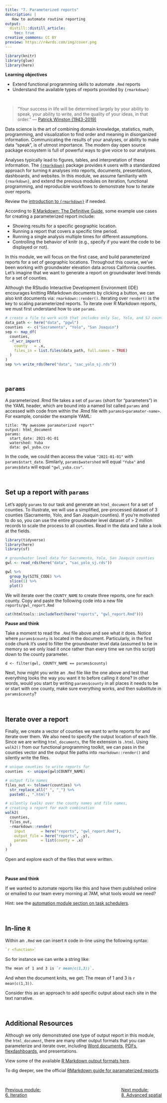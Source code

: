 ```yaml
---
title: "7. Parameterized reports"
description: | 
   How to automate routine reporting
output: 
  distill::distill_article:
    toc: true
creative_commons: CC BY
preview: https://r4wrds.com/img/cover.png
---
```



```r

library(knitr)
library(glue)
library(here)

```

::: {.obj}
**Learning objectives**

-   Extend functional programming skills to automate `.Rmd` reports  
-   Understand the available types of reports provided by `{rmarkdown}`  
:::

<br>

> "Your success in life will be determined largely by your ability to speak, your ability to write, and the quality of your ideas, in that order." — [Patrick Winston (1943-2019)](https://www.youtube.com/watch?v=Unzc731iCUY&t=37s)

Data science is the art of combining domain knowledge, statistics, math, programming, and visualization to find order and meaning in disorganized information. Communicating the results of your analyses, or ability to make data "speak", is of utmost importance. The modern day open source package ecosystem is full of powerful ways to give voice to our analyses.

Analyses typically lead to figures, tables, and interpretation of these information. The [`{rmarkdown}`](https://rmarkdown.rstudio.com/) package provides `R` users with a standardized approach for turning `R` analyses into reports, documents, presentations, dashboards, and websites. In this module, we assume familiarity with `{rmarkdown}`, and extend the previous modules on iteration, functional programming, and reproducible workflows to demonstrate how to iterate over reports.

<aside>
Review the [introduction to `{rmarkdown}`](../intro/m_intro_Rmarkdown.html) if needed.
</aside>

According to [R Markdown: The Definitive Guide](https://bookdown.org/yihui/rmarkdown/params-declare.html), some example use cases for creating a parameterized report include:  

- Showing results for a specific geographic location.  
- Running a report that covers a specific time period.  
- Running a single analysis multiple times for different assumptions.  
- Controlling the behavior of knitr (e.g., specify if you want the code to be displayed or not).  

In this module, we will focus on the first case, and build parameterized reports for a set of geographic locations. Throughout this course, we've been working with groundwater elevation data across California counties. Let's imagine that we want to generate a report on groundwater level trends for a set of counties.

Although the RStudio Interactive Development Environment (IDE) encourages knitting RMarkdown documents by clicking a button, we can also knit documents via: `rmarkdown::render()`. Iterating over `render()` is the key to scaling parameterized reports. To iterate over R Markdown reports, we must first understand how to use `params`.  


```r
# create a file to work with that includes only Sac, Yolo, and SJ counties
data_path <- here("data", "pgwl")
counties  <- c("Sacramento", "Yolo", "San Joaquin")
sep <- map_df(
  counties,
  ~f_wcr_import(
    county   = .x,
    files_in = list.files(data_path, full.names = TRUE)
  )
)
sep %>% write_rds(here("data", "sac_yolo_sj.rds"))
```


<br>

## `params`

A parameterized .Rmd file takes a set of `params` (short for "parameters") in the YAML header, which are bound into a named list called `params` and accessed with code from within the .Rmd file with `params$<paramater-name>`. For example, consider the example YAML:

```
title: "My awesome paramaterized report"
output: html_document
params:
  start_date: 2021-01-01
  watershed: Yuba
  data: gwl_yuba.csv
```

In the code, we could then access the value `"2021-01-01"` with `params$start_date`. Similarly, `params$watershed` will equal `"Yuba"` and `params$data` will equal `"gwl_yuba.csv"`.


<br>

## Set up a report with `params`

Let's apply `params` to our task and generate an `html_document` for a set of counties. To illustrate, we will use a simplified, pre-processed dataset of 3 counties (Sacramento, Yolo, and San Joaquin counties). If you're motivated to do so, you can use the entire groundwater level dataset of > 2 million records to scale the process to all counties. Read in the data and take a look at the fields.

```r
library(tidyverse)
library(here)
library(sf)

# groundwater level data for Sacramento, Yolo, San Joaquin counties
gwl <- read_rds(here("data", "sac_yolo_sj.rds"))

gwl %>% 
  group_by(SITE_CODE) %>% 
  slice(1) %>% 
  plot()
```

We will iterate over the `COUNTY_NAME` to create three reports, one for each county. Copy and paste the following code into a new file `reports/gwl_report.Rmd`

```r
cat(htmltools::includeText(here("reports", "gwl_report.Rmd")))
```


::: {.challenge}
**Pause and think**

Take a moment to read the `.Rmd` file above and see what it does. Notice where `params$county` is located in the document. Particularly, in the first code chunk it's used to filter the groundwater level data (assumed to be in memory so we only load it once rather than every time we run this script) down to the county parameter.

```
d <- filter(gwl, COUNTY_NAME == params$county)
```

Next, how might you write an `.Rmd` file like the one above and test that everything looks the way you want it to before calling it done? In other words, would you start by writing `params$county` in all places it needs to be or start with one county, make sure everything works, and then substitute in `params$county`?  

:::



<br>

## Iterate over a report

Finally, we create a vector of counties we want to write reports for and iterate over them. We also need to specify the output location of each file. Since we are writing `html_documents`, the file extension is `.html`. Using `walk2()` from our functional programming toolkit, we can pass in the counties vector and the output file paths into `rmarkdown::render()` and silently write the files. 

```r
# unique counties to write reports for
counties  <- unique(gwl$COUNTY_NAME)

# output file names
files_out <- tolower(counties) %>% 
  str_replace_all(" ", "_") %>% 
  paste0(., ".html")

# silently (walk) over the county names and file names, 
# creating a report for each combination
walk2(
  counties, 
  files_out,
  ~rmarkdown::render(
    input       = here("reports", "gwl_report.Rmd"), 
    output_file = here("reports", .y),
    params      = list(county = .x)
  )
)
```

Open and explore each of the files that were written. 


<br>

::: {.challenge}
**Pause and think**

If we wanted to automate reports like this and have them published online or emailed to our team every morning at 7AM, what tools would we need? 

Hint: see the [automation module section on task schedulers](m_reproducible_workflows.html#task-scheduling).

:::




<br>

## In-line `R`

Within an `.Rmd` we can insert `R` code in-line using the following syntax:

```r
`r <function>`
```
  
So for instance we can write a string like: 

```md
The mean of 1 and 3 is `r mean(c(1,3))`.
```

And when the document knits, we get: The mean of 1 and 3 is `r mean(c(1,3))`.

Consider this as an approach to add specific output about each site in the text narrative.


<br>

## Additional Resources

Although we only demonstrated one type of output report in this module, the `html_document`, there are many other output formats that you can parameterize and iterate over, including [Word documents](https://bookdown.org/yihui/rmarkdown/word-document.html), [PDFs](https://bookdown.org/yihui/rmarkdown/pdf-document.html), [flexdashboards](https://pkgs.rstudio.com/flexdashboard/index.html), and presentations. 

<aside>
View some of the available [R Markdown output formats here](https://rmarkdown.rstudio.com/formats.html).
</aside>

To dig deeper, see the official [RMarkdown guide for paramaterized reports](https://bookdown.org/yihui/rmarkdown/parameterized-reports.html).   


<br>

<link rel="stylesheet" href="https://maxcdn.bootstrapcdn.com/bootstrap/4.0.0/css/bootstrap.min.css" integrity="sha384-Gn5384xqQ1aoWXA+058RXPxPg6fy4IWvTNh0E263XmFcJlSAwiGgFAW/dAiS6JXm" crossorigin="anonymous">

<a href="m_iteration.html" class="btn btn-secondary" style="float: left">Previous module:<br>6. Iteration</a> <a href="m_advanced_spatial.html" class="btn btn-secondary" style="float: right;">Next module:<br>8. Advanced spatial</a>

